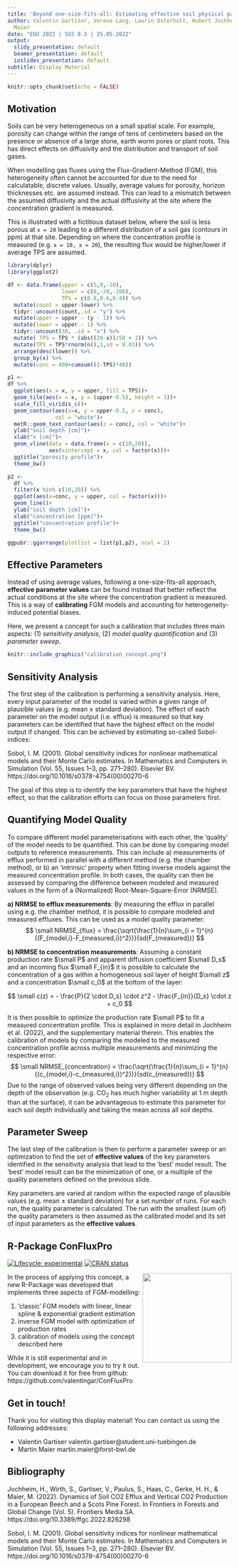 ```yaml
---
title: 'Beyond one-size-fits-all: Estimating effective soil physical parameters for gas flux modelling'
author: Valentin Gartiser, Verena Lang, Laurin Osterholt, Hubert Jochheim, and Martin
  Maier
date: "EGU 2022 | SSS 8.3 | 25.05.2022"
output:
  slidy_presentation: default
  beamer_presentation: default
  ioslides_presentation: default
subtitle: Display Material
---
```


```r
knitr::opts_chunk$set(echo = FALSE)
```

## Motivation
Soils can be very heterogeneous on a small spatial scale. For example, porosity can change within the range of tens of centimeters based on the presence or absence of a large stone, earth worm pores or plant roots. This has direct effects on diffusivity and the distribution and transport of soil gases. 

When modelling gas fluxes using the Flux-Gradient-Method (FGM), this heterogeneity often cannot be accounted for due to the need for calculatable, discrete values. Usually, average values for porosity, horizon thicknesses etc. are assumed instead. This can lead to a mismatch between the assumed diffusivity and the actual diffusivity at the site where the concentration gradient is measured.

This is illustrated with a fictitious dataset below, where the soil is less porous at `x = 20` leading to a different distribution of a soil gas (contours in ppm) at that site. Depending on where the concentration profile is measured (e.g. `x = 10, x = 20`), the resulting flux would be higher/lower if average TPS are assumed. 

```r
library(dplyr)
library(ggplot2)

df <- data.frame(upper = c(5,0,-20), 
                 lower = c(0,-20,-100), 
                 TPS = c(0.8,0.6,0.4)) %>%
  mutate(count = upper-lower) %>%
  tidyr::uncount(count,.id = "y") %>%
  mutate(upper = upper - (y - 1)) %>%
  mutate(lower = upper - 1) %>%
  tidyr::uncount(30, .id = "x") %>%
  mutate( TPS = TPS * (abs((20-x))/50 + 1)) %>%
  mutate(TPS = TPS*rnorm(n(),1,sd = 0.03)) %>% 
  arrange(desc(lower)) %>% 
  group_by(x) %>%
  mutate(conc = 400+cumsum((1-TPS)*40))

p1 <- 
df %>%
  ggplot(aes(x = x, y = upper, fill = TPS))+
  geom_tile(aes(x = x, y = (upper-0.5), height = 1))+
  scale_fill_viridis_c()+
  geom_contour(aes(x=x, y = upper-0.5, z = conc),
               col = "white")+
  metR::geom_text_contour(aes(z = conc), col = "white")+
  ylab("soil depth [cm]")+
  xlab("x [cm]")+
  geom_vline(data = data.frame(x = c(10,20)),
             aes(xintercept = x, col = factor(x)))+
  ggtitle("porosity profile")+
  theme_bw()

p2 <- 
  df %>%
  filter(x %in% c(10,20)) %>%
  ggplot(aes(x=conc, y = upper, col = factor(x)))+
  geom_line()+
  ylab("soil depth [cm]")+
  xlab("concentration [ppm]")+
  ggtitle("concentration profile")+
  theme_bw()

ggpubr::ggarrange(plotlist = list(p1,p2), ncol = 2)
```


## Effective Parameters

Instead of using average values, following a one-size-fits-all approach, **effective parameter values** can be found instead that better reflect the actual conditions at the site where the concentration gradient is measured. This is a way of **calibrating** FGM models and accounting for heterogeneity-induced potential biases.

Here, we present a concept for such a calibration that includes three main aspects: (1) *sensitivity analysis*, (2) *model quality quantification* and (3) *parameter sweep*.

```r
knitr::include_graphics("calibration_concept.png")
```

## Sensitivity Analysis

The first step of the calibration is performing a sensitivity analysis. Here, every input parameter of the model is varied within a given range of plausible values (e.g. mean &pm; standard deviation). The effect of each parameter on the model output (i.e. efflux) is measured so that key parameters can be identified that have the highest effect on the model output if changed. This can be achieved by estimating so-called Sobol-indices:

Sobol, I. M. (2001). Global sensitivity indices for nonlinear mathematical models and their Monte Carlo estimates. In Mathematics and Computers in Simulation (Vol. 55, Issues 1–3, pp. 271–280). Elsevier BV. https://doi.org/10.1016/s0378-4754(00)00270-6 

The goal of this step is to identify the key parameters that have the highest effect, so that the calibration efforts can focus on those parameters first. 


## Quantifying Model Quality 
To compare different model parameterisations with each other, the 'quality' of the model needs to be quantified. This can be done by comparing model outputs to reference measurements. This can include a) measurements of efflux performed in parallel with a different method (e.g. the chamber method), or b) an 'intrinsic' property when fitting inverse models against the measured concentration profile. In both cases, the quality can then be assessed by comparing the difference between modeled and measured values in the form of a (Normalized) Root-Mean-Square-Error (NRMSE).

**a) NRMSE to efflux measurements**:
By measuring the efflux in parallel using e.g. the chamber method, it is possible to compare modeled and measured effluxes. This can be used as a model quality parameter:
$$
\small
NRMSE_{flux} = \frac{\sqrt{\frac{1}{n}\sum_{i = 1}^{n}{(F_{model,i}-F_{measured,i})^2}}}{sd(F_{measured})}
$$

**b) NRMSE to concentration measurements**:
Assuming a constant production rate $\small P$ and apparent diffusion coefficient $\small D_s$ and an incoming flux $\small F_{in}$ it is possible to calculate the concentration of a gas within a homogeneous soil layer of height $\small z$ and a concentration $\small c_0$ at the bottom of the layer:

$$
\small
c(z) = - \frac{P}{2 \cdot D_s} \cdot z^2 - \frac{F_{in}}{D_s} \cdot z + c_0
$$

It is then possible to optimize the production rate $\small P$ to fit a measured concentration profile. This is explained in more detail in Jochheim et al. (2022), and the supplementary material therein. This enables the calibration of models by comparing the modeled to the measured concentration profile across multiple measurements and minimizing the respective error:
$$
\small
NRMSE_{concentration} = \frac{\sqrt{\frac{1}{n}\sum_{i = 1}^{n}{(c_{model,i}-c_{measured,i})^2}}}{sd(c_{measured})}
$$
Due to the range of observed values being very different depending on the depth of the observation (e.g. CO~2~ has much higher variability at 1 m depth than at the surface), it can be advantageous to estimate this parameter for each soil depth individually and taking the mean across all soil depths.

## Parameter Sweep
The last step of the calibration is then to perform a parameter sweep or an optimization to find the set of **effective values** of the key parameters identified in the sensitivity analysis that lead to the 'best' model result. The 'best' model result can be the minimization of one, or a multiple of the quality parameters defined on the previous slide. 

Key parameters are varied at random within the expected range of plausible values (e.g. mean &pm; standard deviation) for a set number of runs. For each run, the quality parameter is calculated. The run with the smallest (sum of) the quality parameters is then assumed as the calibrated model and its set of input parameters as the **effective values**.


## R-Package ConFluxPro


<!-- badges: start -->
[![Lifecycle: experimental](https://img.shields.io/badge/lifecycle-experimental-orange.svg)](https://lifecycle.r-lib.org/articles/stages.html#experimental)
[![CRAN status](https://www.r-pkg.org/badges/version/ConFluxPro)](https://CRAN.R-project.org/package=ConFluxPro)
<!-- badges: end -->


<a><img src='logo_hexagon.svg' align="right" height="200" /></a>

In the process of applying this concept, a new R-Package was developed that implements three aspects of FGM-modelling:

1. 'classic' FGM models with linear, linear spline & exponential gradient estimation
1. inverse FGM model with optimization of production rates
1. calibration of models using the concept described here

While it is still experimental and in development, we encourage you to try it out. You can download it for free from github: 
https://github.com/valentingar/ConFluxPro

## Get in touch!
Thank you for visiting this display material! You can contact us using the following addresses:

- Valentin Gartiser valentin.gartiser@student.uni-tuebingen.de
- Martin Maier martin.maier@forst-bwl.de


## Bibliography

Jochheim, H., Wirth, S., Gartiser, V., Paulus, S., Haas, C., Gerke, H. H., & Maier, M. (2022). Dynamics of Soil CO2 Efflux and Vertical CO2 Production in a European Beech and a Scots Pine Forest. In Frontiers in Forests and Global Change (Vol. 5). Frontiers Media SA. https://doi.org/10.3389/ffgc.2022.826298 

Sobol, I. M. (2001). Global sensitivity indices for nonlinear mathematical models and their Monte Carlo estimates. In Mathematics and Computers in Simulation (Vol. 55, Issues 1–3, pp. 271–280). Elsevier BV. https://doi.org/10.1016/s0378-4754(00)00270-6 

